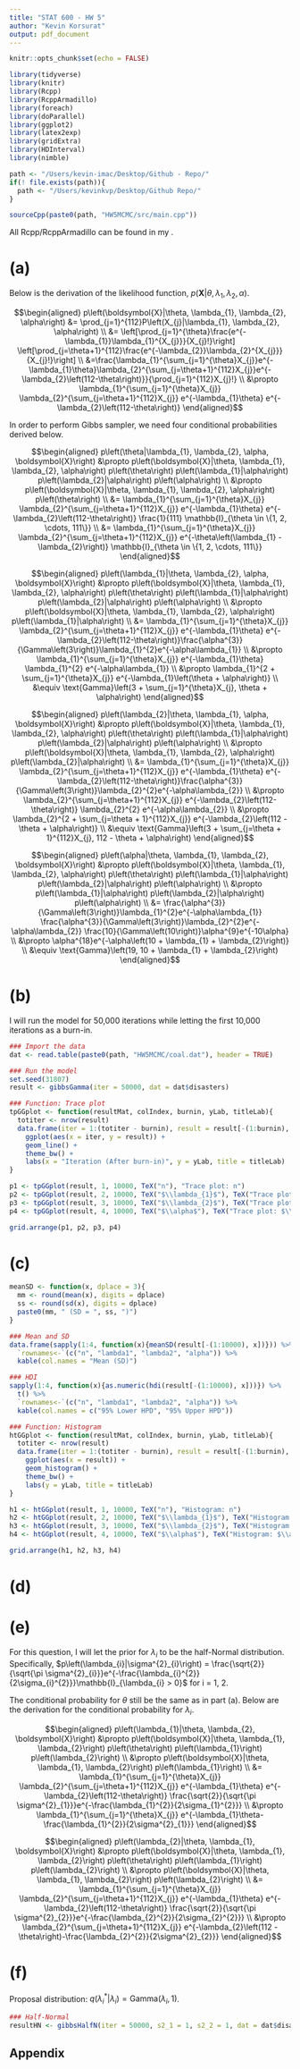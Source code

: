 ```yaml
---
title: "STAT 600 - HW 5"
author: "Kevin Korsurat"
output: pdf_document
---
```


```r
knitr::opts_chunk$set(echo = FALSE)

library(tidyverse)
library(knitr)
library(Rcpp)
library(RcppArmadillo)
library(foreach)
library(doParallel)
library(ggplot2)
library(latex2exp)
library(gridExtra)
library(HDInterval)
library(nimble)

path <- "/Users/kevin-imac/Desktop/Github - Repo/"
if(! file.exists(path)){
  path <- "/Users/kevinkvp/Desktop/Github Repo/"
}

sourceCpp(paste0(path, "HW5MCMC/src/main.cpp"))
```

All Rcpp/RcppArmadillo can be found in my [\textcolor{red}{GitHub}](https://github.com/skorsu/HW5MCMC).

# (a)

Below is the derivation of the likelihood function, $p\left(\boldsymbol{X}|\theta, \lambda_{1}, \lambda_{2}, \alpha\right)$.

$$\begin{aligned}
p\left(\boldsymbol{X}|\theta, \lambda_{1}, \lambda_{2}, \alpha\right) &= \prod_{j=1}^{112}P\left(X_{j}|\lambda_{1}, \lambda_{2}, \alpha\right) \\
&= \left[\prod_{j=1}^{\theta}\frac{e^{-\lambda_{1}}\lambda_{1}^{X_{j}}}{X_{j}!}\right] \left[\prod_{j=\theta+1}^{112}\frac{e^{-\lambda_{2}}\lambda_{2}^{X_{j}}}{X_{j}!}\right] \\
&=\frac{\lambda_{1}^{\sum_{j=1}^{\theta}X_{j}}e^{-\lambda_{1}\theta}\lambda_{2}^{\sum_{j=\theta+1}^{112}X_{j}}e^{-\lambda_{2}\left(112-\theta\right)}}{\prod_{j=1}^{112}X_{j}!} \\
&\propto \lambda_{1}^{\sum_{j=1}^{\theta}X_{j}} \lambda_{2}^{\sum_{j=\theta+1}^{112}X_{j}} e^{-\lambda_{1}\theta}  e^{-\lambda_{2}\left(112-\theta\right)}
\end{aligned}$$

In order to perform Gibbs sampler, we need four conditional probabilities derived below.

$$\begin{aligned}
p\left(\theta|\lambda_{1}, \lambda_{2}, \alpha, \boldsymbol{X}\right) &\propto p\left(\boldsymbol{X}|\theta, \lambda_{1}, \lambda_{2}, \alpha\right) p\left(\theta\right) p\left(\lambda_{1}|\alpha\right) p\left(\lambda_{2}|\alpha\right) p\left(\alpha\right) \\
&\propto p\left(\boldsymbol{X}|\theta, \lambda_{1}, \lambda_{2}, \alpha\right) p\left(\theta\right) \\
&= \lambda_{1}^{\sum_{j=1}^{\theta}X_{j}} \lambda_{2}^{\sum_{j=\theta+1}^{112}X_{j}} e^{-\lambda_{1}\theta}  e^{-\lambda_{2}\left(112-\theta\right)} \frac{1}{111} \mathbb{I}_{\theta \in \{1, 2, \cdots, 111\}} \\
&= \lambda_{1}^{\sum_{j=1}^{\theta}X_{j}} \lambda_{2}^{\sum_{j=\theta+1}^{112}X_{j}} e^{-\theta\left(\lambda_{1} - \lambda_{2}\right)} \mathbb{I}_{\theta \in \{1, 2, \cdots, 111\}}
\end{aligned}$$

$$\begin{aligned}
p\left(\lambda_{1}|\theta, \lambda_{2}, \alpha, \boldsymbol{X}\right) &\propto p\left(\boldsymbol{X}|\theta, \lambda_{1}, \lambda_{2}, \alpha\right) p\left(\theta\right) p\left(\lambda_{1}|\alpha\right) p\left(\lambda_{2}|\alpha\right) p\left(\alpha\right) \\
&\propto p\left(\boldsymbol{X}|\theta, \lambda_{1}, \lambda_{2}, \alpha\right) p\left(\lambda_{1}|\alpha\right) \\
&= \lambda_{1}^{\sum_{j=1}^{\theta}X_{j}} \lambda_{2}^{\sum_{j=\theta+1}^{112}X_{j}} e^{-\lambda_{1}\theta}  e^{-\lambda_{2}\left(112-\theta\right)}\frac{\alpha^{3}}{\Gamma\left(3\right)}\lambda_{1}^{2}e^{-\alpha\lambda_{1}} \\
&\propto \lambda_{1}^{\sum_{j=1}^{\theta}X_{j}} e^{-\lambda_{1}\theta} \lambda_{1}^{2} e^{-\alpha\lambda_{1}} \\
&\propto \lambda_{1}^{2 + \sum_{j=1}^{\theta}X_{j}} e^{-\lambda_{1}\left(\theta + \alpha\right)} \\
&\equiv \text{Gamma}\left(3 + \sum_{j=1}^{\theta}X_{j}, \theta + \alpha\right)
\end{aligned}$$

$$\begin{aligned}
p\left(\lambda_{2}|\theta, \lambda_{1}, \alpha, \boldsymbol{X}\right) &\propto p\left(\boldsymbol{X}|\theta, \lambda_{1}, \lambda_{2}, \alpha\right) p\left(\theta\right) p\left(\lambda_{1}|\alpha\right) p\left(\lambda_{2}|\alpha\right) p\left(\alpha\right) \\
&\propto p\left(\boldsymbol{X}|\theta, \lambda_{1}, \lambda_{2}, \alpha\right) p\left(\lambda_{2}|\alpha\right) \\
&= \lambda_{1}^{\sum_{j=1}^{\theta}X_{j}} \lambda_{2}^{\sum_{j=\theta+1}^{112}X_{j}} e^{-\lambda_{1}\theta}  e^{-\lambda_{2}\left(112-\theta\right)}\frac{\alpha^{3}}{\Gamma\left(3\right)}\lambda_{2}^{2}e^{-\alpha\lambda_{2}} \\
&\propto \lambda_{2}^{\sum_{j=\theta+1}^{112}X_{j}} e^{-\lambda_{2}\left(112-\theta\right)} \lambda_{2}^{2} e^{-\alpha\lambda_{2}} \\
&\propto \lambda_{2}^{2 + \sum_{j=\theta + 1}^{112}X_{j}} e^{-\lambda_{2}\left(112 - \theta + \alpha\right)} \\
&\equiv \text{Gamma}\left(3 + \sum_{j=\theta + 1}^{112}X_{j}, 112 - \theta + \alpha\right)
\end{aligned}$$

$$\begin{aligned}
p\left(\alpha|\theta, \lambda_{1}, \lambda_{2}, \boldsymbol{X}\right) &\propto p\left(\boldsymbol{X}|\theta, \lambda_{1}, \lambda_{2}, \alpha\right) p\left(\theta\right) p\left(\lambda_{1}|\alpha\right) p\left(\lambda_{2}|\alpha\right) p\left(\alpha\right) \\
&\propto p\left(\lambda_{1}|\alpha\right) p\left(\lambda_{2}|\alpha\right) p\left(\alpha\right) \\
&= \frac{\alpha^{3}}{\Gamma\left(3\right)}\lambda_{1}^{2}e^{-\alpha\lambda_{1}} \frac{\alpha^{3}}{\Gamma\left(3\right)}\lambda_{2}^{2}e^{-\alpha\lambda_{2}} \frac{10}{\Gamma\left(10\right)}\alpha^{9}e^{-10\alpha} \\
&\propto \alpha^{18}e^{-\alpha\left(10 + \lambda_{1} + \lambda_{2}\right)} \\
&\equiv \text{Gamma}\left(19, 10 + \lambda_{1} + \lambda_{2}\right)
\end{aligned}$$

# (b)

I will run the model for 50,000 iterations while letting the first 10,000 iterations as a burn-in.

```r

### Import the data
dat <- read.table(paste0(path, "HW5MCMC/coal.dat"), header = TRUE)

### Run the model
set.seed(31807)
result <- gibbsGamma(iter = 50000, dat = dat$disasters)
```

```r

### Function: Trace plot
tpGGplot <- function(resultMat, colIndex, burnin, yLab, titleLab){
  totiter <- nrow(result)
  data.frame(iter = 1:(totiter - burnin), result = result[-(1:burnin), colIndex]) %>%
    ggplot(aes(x = iter, y = result)) +
    geom_line() +
    theme_bw() +
    labs(x = "Iteration (After burn-in)", y = yLab, title = titleLab)
}

p1 <- tpGGplot(result, 1, 10000, TeX("n"), "Trace plot: n")
p2 <- tpGGplot(result, 2, 10000, TeX("$\\lambda_{1}$"), TeX("Trace plot: $\\lambda_{1}$"))
p3 <- tpGGplot(result, 3, 10000, TeX("$\\lambda_{2}$"), TeX("Trace plot: $\\lambda_{2}$"))
p4 <- tpGGplot(result, 4, 10000, TeX("$\\alpha$"), TeX("Trace plot: $\\alpha$"))

grid.arrange(p1, p2, p3, p4)
```

# (c)

```r

meanSD <- function(x, dplace = 3){
  mm <- round(mean(x), digits = dplace)
  ss <- round(sd(x), digits = dplace)
  paste0(mm, " (SD = ", ss, ")")
}

### Mean and SD
data.frame(sapply(1:4, function(x){meanSD(result[-(1:10000), x])})) %>%
  `rownames<-`(c("n", "lambda1", "lambda2", "alpha")) %>%
  kable(col.names = "Mean (SD)")

### HDI
sapply(1:4, function(x){as.numeric(hdi(result[-(1:10000), x]))}) %>%
  t() %>%
  `rownames<-`(c("n", "lambda1", "lambda2", "alpha")) %>%
  kable(col.names = c("95% Lower HPD", "95% Upper HPD"))

### Function: Histogram
htGGplot <- function(resultMat, colIndex, burnin, yLab, titleLab){
  totiter <- nrow(result)
  data.frame(iter = 1:(totiter - burnin), result = result[-(1:burnin), colIndex]) %>%
    ggplot(aes(x = result)) +
    geom_histogram() +
    theme_bw() +
    labs(y = yLab, title = titleLab)
}

h1 <- htGGplot(result, 1, 10000, TeX("n"), "Histogram: n")
h2 <- htGGplot(result, 2, 10000, TeX("$\\lambda_{1}$"), TeX("Histogram: $\\lambda_{1}$"))
h3 <- htGGplot(result, 3, 10000, TeX("$\\lambda_{2}$"), TeX("Histogram: $\\lambda_{2}$"))
h4 <- htGGplot(result, 4, 10000, TeX("$\\alpha$"), TeX("Histogram: $\\alpha$"))

grid.arrange(h1, h2, h3, h4)
```


# (d)

# (e)

For this question, I will let the prior for $\lambda_{i}$ to be the half-Normal distribution. Specifically, $p\left(\lambda_{i}|\sigma^{2}_{i}\right) = \frac{\sqrt{2}}{\sqrt{\pi \sigma^{2}_{i}}}e^{-\frac{\lambda_{i}^{2}}{2\sigma_{i}^{2}}}\mathbb{I}_{\lambda_{i} > 0}$ for i = 1, 2.

The conditional probability for $\theta$ still be the same as in part (a). Below are the derivation for the conditional probability for $\lambda_{i}$.

$$\begin{aligned}
p\left(\lambda_{1}|\theta, \lambda_{2}, \boldsymbol{X}\right) &\propto p\left(\boldsymbol{X}|\theta, \lambda_{1}, \lambda_{2}\right) p\left(\theta\right) p\left(\lambda_{1}\right) p\left(\lambda_{2}\right) \\
&\propto p\left(\boldsymbol{X}|\theta, \lambda_{1}, \lambda_{2}\right) p\left(\lambda_{1}\right) \\
&= \lambda_{1}^{\sum_{j=1}^{\theta}X_{j}} \lambda_{2}^{\sum_{j=\theta+1}^{112}X_{j}} e^{-\lambda_{1}\theta}  e^{-\lambda_{2}\left(112-\theta\right)} \frac{\sqrt{2}}{\sqrt{\pi \sigma^{2}_{1}}}e^{-\frac{\lambda_{1}^{2}}{2\sigma_{1}^{2}}} \\
&\propto \lambda_{1}^{\sum_{j=1}^{\theta}X_{j}} e^{-\lambda_{1}\theta-\frac{\lambda_{1}^{2}}{2\sigma^{2}_{1}}}
\end{aligned}$$

$$\begin{aligned}
p\left(\lambda_{2}|\theta, \lambda_{1}, \boldsymbol{X}\right) &\propto p\left(\boldsymbol{X}|\theta, \lambda_{1}, \lambda_{2}\right) p\left(\theta\right) p\left(\lambda_{1}\right) p\left(\lambda_{2}\right) \\
&\propto p\left(\boldsymbol{X}|\theta, \lambda_{1}, \lambda_{2}\right) p\left(\lambda_{2}\right) \\
&= \lambda_{1}^{\sum_{j=1}^{\theta}X_{j}} \lambda_{2}^{\sum_{j=\theta+1}^{112}X_{j}} e^{-\lambda_{1}\theta}  e^{-\lambda_{2}\left(112-\theta\right)} \frac{\sqrt{2}}{\sqrt{\pi \sigma^{2}_{2}}}e^{-\frac{\lambda_{2}^{2}}{2\sigma_{2}^{2}}} \\
&\propto \lambda_{2}^{\sum_{j=\theta+1}^{112}X_{j}} e^{-\lambda_{2}\left(112 - \theta\right)-\frac{\lambda_{2}^{2}}{2\sigma^{2}_{2}}}
\end{aligned}$$

# (f)

Proposal distribution: $q\left(\lambda^{*}_{i}|\lambda_{i}\right) = \text{Gamma}\left(\lambda_{i}, 1\right)$.

```r

### Half-Normal
resultHN <- gibbsHalfN(iter = 50000, s2_1 = 1, s2_2 = 1, dat = dat$disasters)
```

\newpage

## Appendix

```r

```

